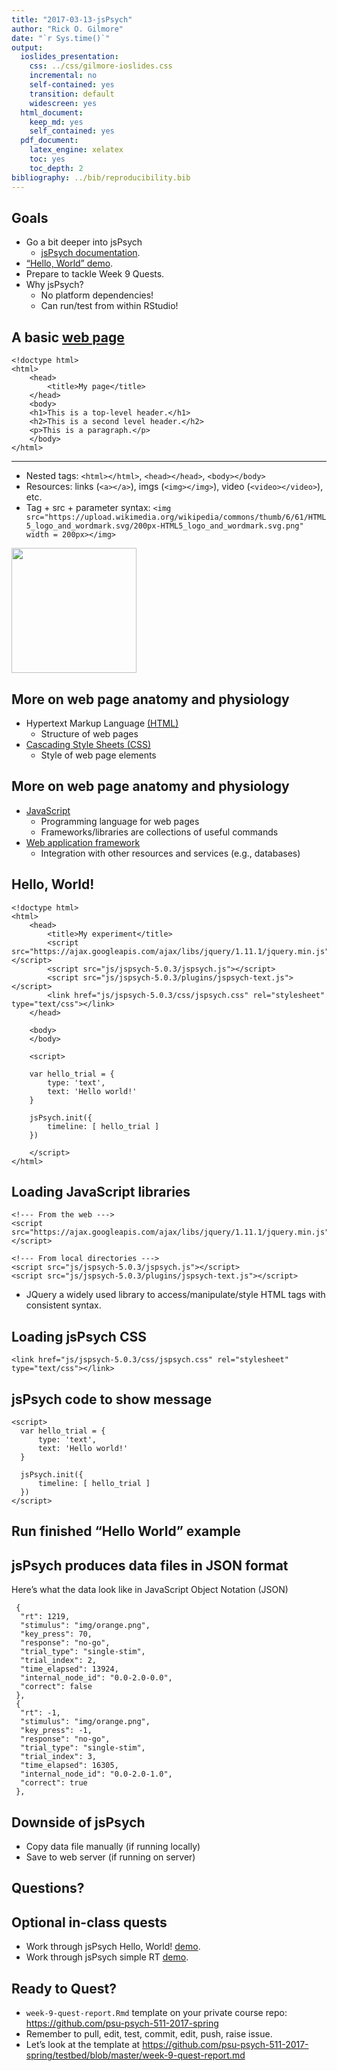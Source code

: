 ```yaml
---
title: "2017-03-13-jsPsych"
author: "Rick O. Gilmore"
date: "`r Sys.time()`"
output:
  ioslides_presentation:
    css: ../css/gilmore-ioslides.css
    incremental: no
    self-contained: yes
    transition: default
    widescreen: yes
  html_document:
    keep_md: yes
    self_contained: yes
  pdf_document:
    latex_engine: xelatex
    toc: yes
    toc_depth: 2
bibliography: ../bib/reproducibility.bib
---
```


<!-- In-class activity for jsPsych -->

<!-- http://stackoverflow.com/q/38260799 -->
<style>
slides > slide { overflow: scroll; }
slides > slide:not(.nobackground):before {
  background: none;
  }
slides > slide:not(.nobackground):after {
  content: '';
  background: none;
  }
}
</style>

## Goals

- Go a bit deeper into jsPsych
    - [jsPsych documentation](http://docs.jspsych.org/).
- ["Hello, World" demo](http://docs.jspsych.org/tutorials/hello-world/).
- Prepare to tackle Week 9 Quests.
- Why jsPsych?
    + No platform dependencies!
    + Can run/test from within RStudio!

## A basic [web page](simple-page.html)

~~~~
<!doctype html>
<html>
    <head>
        <title>My page</title>
    </head>
    <body>
    <h1>This is a top-level header.</h1>
    <h2>This is a second level header.</h2>
    <p>This is a paragraph.</p>
    </body>
</html>
~~~~

---

- Nested tags: `<html></html>`, `<head></head>`, `<body></body>`
- Resources: links (`<a></a>`), imgs (`<img></img>`), video (`<video></video>`), etc.
- Tag + src + parameter syntax: `<img src="https://upload.wikimedia.org/wikipedia/commons/thumb/6/61/HTML5_logo_and_wordmark.svg/200px-HTML5_logo_and_wordmark.svg.png" width = 200px></img>`

<img src="https://upload.wikimedia.org/wikipedia/commons/thumb/6/61/HTML5_logo_and_wordmark.svg/200px-HTML5_logo_and_wordmark.svg.png" width = 200px></img>

## More on web page anatomy and physiology

- Hypertext Markup Language [(HTML)](http://www.w3schools.com/html/default.asp)
    + Structure of web pages
- [Cascading Style Sheets (CSS)](http://www.w3schools.com/css/default.asp)
    + Style of web page elements
    
## More on web page anatomy and physiology

- [JavaScript](http://www.w3schools.com/js/)
    + Programming language for web pages
    + Frameworks/libraries are collections of useful commands
- [Web application framework](https://en.wikipedia.org/wiki/Web_framework)
    + Integration with other resources and services (e.g., databases)

## Hello, World!

~~~~
<!doctype html>
<html>
    <head>
        <title>My experiment</title>
        <script src="https://ajax.googleapis.com/ajax/libs/jquery/1.11.1/jquery.min.js"></script>
        <script src="js/jspsych-5.0.3/jspsych.js"></script>
        <script src="js/jspsych-5.0.3/plugins/jspsych-text.js"></script>
        <link href="js/jspsych-5.0.3/css/jspsych.css" rel="stylesheet" type="text/css"></link>
    </head>
    
    <body>
    </body>
    
    <script>

    var hello_trial = {
        type: 'text',
        text: 'Hello world!'
    }

    jsPsych.init({
        timeline: [ hello_trial ]
    })

    </script>
</html>
~~~~

## Loading JavaScript libraries

~~~~
<!--- From the web --->
<script src="https://ajax.googleapis.com/ajax/libs/jquery/1.11.1/jquery.min.js"></script>

<!--- From local directories --->
<script src="js/jspsych-5.0.3/jspsych.js"></script>
<script src="js/jspsych-5.0.3/plugins/jspsych-text.js"></script>
~~~~

- JQuery a widely used library to access/manipulate/style HTML tags with consistent syntax.

## Loading jsPsych CSS

~~~~
<link href="js/jspsych-5.0.3/css/jspsych.css" rel="stylesheet" type="text/css"></link>
~~~~

## jsPsych code to show message

~~~~
<script>
  var hello_trial = {
      type: 'text',
      text: 'Hello world!'
  }

  jsPsych.init({
      timeline: [ hello_trial ]
  })
</script>
~~~~

## Run finished "Hello World" example

## jsPsych produces data files in JSON format

Here's what the data look like in JavaScript Object Notation (JSON)

~~~~
 {
  "rt": 1219,
  "stimulus": "img/orange.png",
  "key_press": 70,
  "response": "no-go",
  "trial_type": "single-stim",
  "trial_index": 2,
  "time_elapsed": 13924,
  "internal_node_id": "0.0-2.0-0.0",
  "correct": false
 },
 {
  "rt": -1,
  "stimulus": "img/orange.png",
  "key_press": -1,
  "response": "no-go",
  "trial_type": "single-stim",
  "trial_index": 3,
  "time_elapsed": 16305,
  "internal_node_id": "0.0-2.0-1.0",
  "correct": true
 },
~~~~

## Downside of jsPsych

- Copy data file manually (if running locally)
- Save to web server (if running on server)

## Questions?

## Optional in-class quests

- Work through jsPsych Hello, World! [demo](http://docs.jspsych.org/tutorials/hello-world/).
- Work through jsPsych simple RT [demo](http://docs.jspsych.org/tutorials/rt-task/).

## Ready to Quest?

- `week-9-quest-report.Rmd` template on your private course repo: <https://github.com/psu-psych-511-2017-spring>
- Remember to pull, edit, test, commit, edit, push, raise issue.
- Let's look at the template at <https://github.com/psu-psych-511-2017-spring/testbed/blob/master/week-9-quest-report.md>

